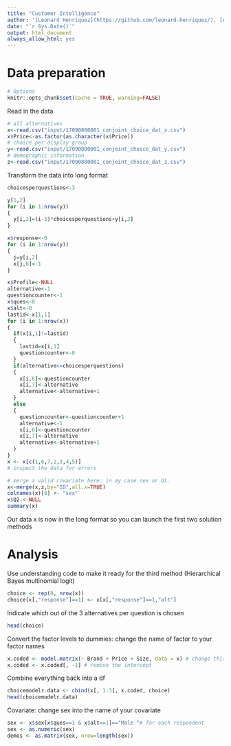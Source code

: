 ```yaml
---
title: "Customer Intelligence"
author: '[Leonard Henriquez](https://github.com/leonard-henriquez/), [Adrien Lequiller](https://github.com/adrienlequiller) & [Eddy Ohayon](https://github.com/Eddoha55)'
date: "`r Sys.Date()`"
output: html_document
always_allow_html: yes
---
```


# Data preparation

```r
# Options
knitr::opts_chunk$set(cache = TRUE, warning=FALSE)
```

Read in the data

```r
# all alternatives
x<-read.csv("input/17090800001_conjoint_choice_dat_x.csv")
x$Price<-as.factor(as.character(x$Price))
# choice per display group
y<-read.csv("input/17090800001_conjoint_choice_dat_y.csv")
# demographic information
z<-read.csv("input/17090800001_conjoint_choice_dat_z.csv")
```

Transform the data into long format

```r
choicesperquestions<-3

y[1,2]
for (i in 1:nrow(y))
{
  y[i,2]=(i-1)*choicesperquestions+y[i,2]
}

x$response<-0
for (i in 1:nrow(y))
{
  j=y[i,2]
  x[j,6]<-1
}

x$Profile<-NULL
alternative<-1
questioncounter<-1
x$ques<-0
x$alt<-0
lastid<-x[1,1]
for (i in 1:nrow(x))
{
  if(x[i,1]!=lastid)
  {
    lastid=x[i,1]
    questioncounter<-0
  }
  if(alternative<=choicesperquestions)
  {
    x[i,6]<-questioncounter
    x[i,7]<-alternative
    alternative<-alternative+1
  }
  else
  {
    questioncounter<-questioncounter+1
    alternative<-1
    x[i,6]<-questioncounter
    x[i,7]<-alternative
    alternative<-alternative+1
  }
}
x <- x[c(1,6,7,2,3,4,5)]
# inspect the data for errors

# merge a valid covariate here: in my case sex or Q1.
x<-merge(x,z,by="ID",all.x=TRUE)
colnames(x)[8] <- "sex"
x$Q2.<-NULL
summary(x)
```

Our data x is now in the long format so you can launch the first two solution methods

# Analysis

Use understanding code to make it ready for the third method (Hierarchical Bayes multinomial logit)

```r
choice <- rep(0, nrow(x))
choice[x[,"response"]==1] <- x[x[,"response"]==1,"alt"]
```

Indicate which out of the 3 alternatives per question is chosen

```r
head(choice)
```

Convert the factor levels to dummies: change the name of factor to your factor names

```r
x.coded <- model.matrix(~ Brand + Price + Size, data = x) # change this to your own factors
x.coded <- x.coded[, -1] # remove the intercept
```

Combine everything back into a df

```r
choicemodelr.data <- cbind(x[, 1:3], x.coded, choice)
head(choicemodelr.data)
```

Covariate: change sex into the name of your covariate

```r
sex <- x$sex[x$ques==1 & x$alt==1]=="Male "# for each respondent
sex <- as.numeric(sex)
demos <- as.matrix(sex, nrow=length(sex))
```